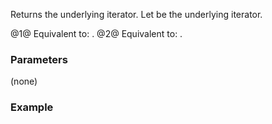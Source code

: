 {{cpp/ranges/stride_view/iterator/title|base}}
{{cpp/ranges/stride_view/navbar}}

{{dcl begin}}
{{dcl|num=1|since=c++23|1=
constexpr ranges::iterator_t&lt;Base&gt; base() &amp;&amp;;
}}
{{dcl|num=2|since=c++23|1=
constexpr const ranges::iterator_t&lt;Base&gt;&amp; base() const&amp; noexcept;
}}
{{dcl end}}

Returns the underlying iterator. Let {{rlpi|/#Data members|current_}} be the underlying iterator.

@1@ Equivalent to: {{c|return std::move(current_);}}.
@2@ Equivalent to: {{c|return current_;}}.

===Parameters===
(none)

===Example===
{{example
|code=
|output=
}}

{{langlinks|de|es|ja|ru|zh}}